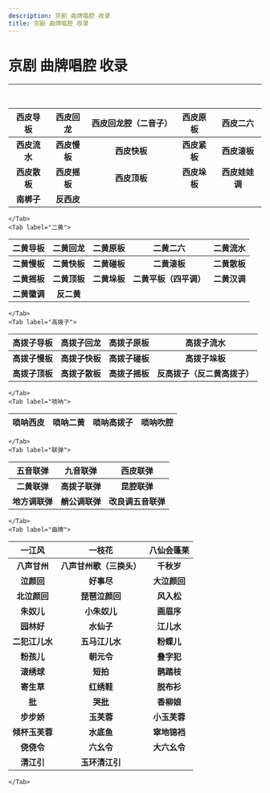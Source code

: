 ```yaml
---
description: 京剧 曲牌唱腔 收录
title: 京剧 曲牌唱腔 收录
---
```


# 京剧 曲牌唱腔 收录

<hr /> 
<br />


<Tabs>
    <Tab label="西皮">

|   西皮导板   |   西皮回龙   |   西皮回龙腔（二音子）   |    西皮原板    |   西皮二六   |
| :----------: | :----------: | :----------: | :------------: | :----------: |
| **西皮流水** | **西皮慢板** | **西皮快板** | **西皮紧板** |  **西皮滚板**  |
| **西皮散板** | **西皮摇板** | **西皮顶板** | **西皮垛板** | **西皮娃娃调** |
|  **南梆子**  |  **反西皮**  |              |                |              |

    </Tab>
    <Tab label="二黄">

|   二黄导板   |   二黄回龙   |   二黄原板   |        二黄二六        |   二黄流水   |
| :----------: | :----------: | :----------: | :--------------------: | :----------: |
| **二黄慢板** | **二黄快板** | **二黄碰板** |      **二黄滚板**      | **二黄散板** |
| **二黄摇板** | **二黄顶板** | **二黄垛板** | **二黄平板（四平调）** | **二黄汉调** |
| **二黄徽调** |  **反二黄**  |              |                        |              |

    </Tab>
    <Tab label="高拨子">

|   高拨子导板   |   高拨子回龙   |   高拨子原板   |          高拨子流水          |
| :------------: | :------------: | :------------: | :--------------------------: |
| **高拨子慢板** | **高拨子快板** | **高拨子碰板** |        **高拨子垛板**        |
| **高拨子顶板** | **高拨子散板** | **高拨子摇板** | **反高拨子（反二黄高拨子）** |

    </Tab>
    <Tab label="唢呐">

| 唢呐西皮 | 唢呐二黄 | 唢呐高拨子 | 唢呐吹腔 |
| :------: | :------: | :--------: | :--------: |

    </Tab>
    <Tab label="联弹">

|   五音联弹   |    九音联弹    |      西皮联弹      |
| :----------: | :------------: | :----------------: |
| **二黄联弹** | **高拨子联弹** |    **昆腔联弹**    |
| **地方调联弹** | **艄公调联弹** | **改良调五音联弹** |

    </Tab>
    <Tab label="曲牌">

|   一江风   |    一枝花    |      八仙会蓬莱      |
| :----------: | :------------: | :----------------: |
| **八声甘州** | **八声甘州歌（三换头）** | **千秋岁** |
| **泣颜回** | **好事尽** | **大泣颜回** |
| **北泣颜回** | **琵琶泣颜回** | **风入松** |
| **朱奴儿** | **小朱奴儿** | **画眉序** |
| **园林好** | **水仙子** | **江儿水** |
| **二犯江儿水** | **五马江儿水** | **粉蝶儿** |
| **粉孩儿** | **朝元令** | **叠字犯** |
| **滚绣球** | **短拍** | **鹊踏枝** |
| **寄生草** | **红绣鞋** | **脱布衫** |
| **批** | **哭批** | **香柳娘** |
| **步步娇** | **玉芙蓉** | **小玉芙蓉** |
| **倾杯玉芙蓉** | **水底鱼** | **窣地锦裆** |
| **侥侥令** | **六幺令** | **大六幺令** |
| **清江引** | **玉环清江引** |         |

    </Tab>
</Tabs>